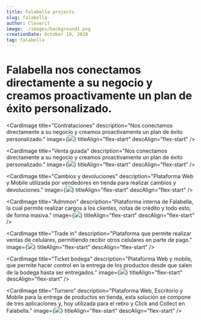 ```yaml
---
title: Falabella projects
slug: falabella
author: Cleverit
image: ./images/background1.png
creationDate: October 19, 2018
tag: falabella
---
```



# Falabella nos conectamos directamente a su negocio y creamos proactivamente un plan de éxito personalizado.

<div id="projects" style={{ display: 'flex', flexWrap: 'wrap', width: '100%' }}>

<CardImage
  title="Contrataciones"
  description="Nos conectamos directamente a su negocio y creamos proactivamente un plan de éxito personalizado."
  image={<img src={contrataciones} />}
  titleAlign="flex-start"
  descAlign="flex-start"
/>

<CardImage
  title="Venta guiada"
  description="Nos conectamos directamente a su negocio y creamos proactivamente un plan de éxito personalizado."
  image={<img src={ventaguiada} />}
  titleAlign="flex-start"
  descAlign="flex-start"
/>

<CardImage
  title="Cambios y devoluciones"
  description="Plataforma Web y Mobile utilizada por vendedores en tienda para realizar cambios y devoluciones."
  image={<img src={contrataciones} />}
  titleAlign="flex-start"
  descAlign="flex-start"
/>

<CardImage
  title="Admmon"
  description="Plataforma interna de Falabella, la cual permite realizar cargos a los clientes, notas de crédito y todo esto, de forma masiva."
  image={<img src={contrataciones} />}
  titleAlign="flex-start"
  descAlign="flex-start"
/>

<CardImage
  title="Trade in"
  description="Plataforma que permite realizar ventas de celulares, permitiendo recibir otros celulares en parte de pago."
  image={<img src={tradeIn} />}
  titleAlign="flex-start"
  descAlign="flex-start"
/>

<CardImage
  title="Ticket bodega"
  description="Plataforma Web y mobile, que permite hacer control en la entrega de los productos desde que salen de la bodega hasta ser entregados."
  image={<img src={ticketBodega} />}
  titleAlign="flex-start"
  descAlign="flex-start"
/>

<CardImage
  title="Turnero"
  description="Plataforma Web, Escritorio y Mobile para la entrega de productos en tienda, esta solución se compone de tres aplicaciones y, hoy utilizada para el retiro y Click and Collect en Falabella."
  image={<img src={contrataciones} />}
  titleAlign="flex-start"
  descAlign="flex-start"
/>

</div>

